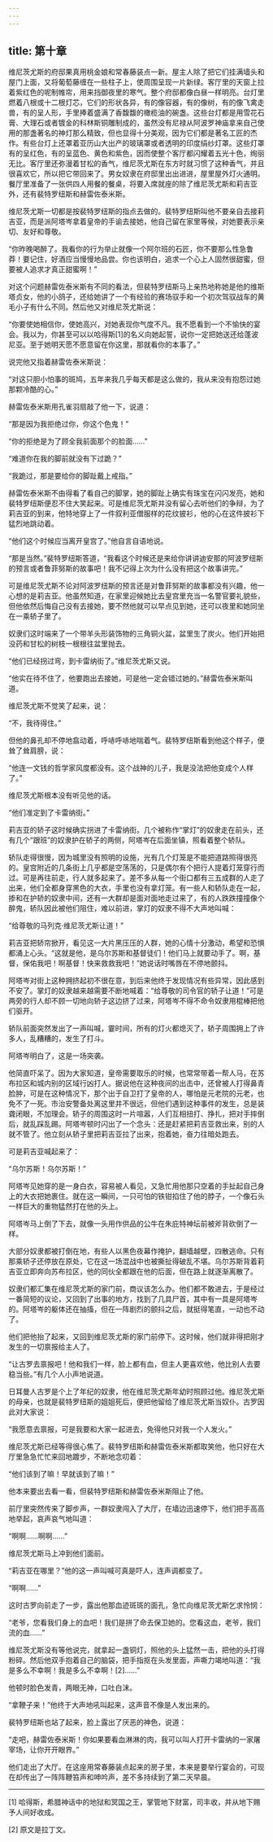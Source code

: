 ```yaml
---
---
---
```

title: 第十章
---




维尼茨尤斯的府邸果真用桃金娘和常春藤装点一新。屋主人除了把它们挂满墙头和屋门上面，又将葡萄藤缠在一些柱子上，使周围呈现一片新绿。客厅里的天窗上拉着紫红色的呢制帷帘，用来挡御夜里的寒气。整个府邸都像白昼一样明亮。台灯里燃着八根或十二根灯芯，它们的形状各异，有的像容器，有的像树，有的像飞禽走兽，有的呈人形，手里捧着盛满了香馥馥的橄榄油的碗盏。这些台灯都是用雪花石膏、大理石或者镀金的科林斯铜雕制成的，虽然没有尼禄从阿波罗神庙拿来自己使用的那盏著名的神灯那么精致，但也显得十分美观，因为它们都是著名工匠的杰作。有些台灯上还罩着亚历山大出产的玻璃罩或者透明的印度绢纱灯罩。这些灯罩有的呈红色，有的呈蓝色、黄色和紫色，因而使整个客厅都闪耀着五光十色，绚丽无比。客厅里还弥漫着甘松的香气，维尼茨尤斯在东方时就习惯了这种香气，并且很喜欢它，所以把它带回来了。男女奴隶在府邸里出出进进，屋里屋外灯火通明。餐厅里准备了一张供四人用餐的餐桌，将要入席就座的除了维尼茨尤斯和莉吉亚外，还有裴特罗纽斯和赫雷佐泰米斯。

维尼茨尤斯一切都是按裴特罗纽斯的指点去做的。裴特罗纽斯叫他不要亲自去接莉吉亚，而是派阿塔岑拿着皇帝的手谕去接她，他自己留在家里等候，对她要表示亲切、友好和尊敬。

“你昨晚喝醉了。我看你的行为举止就像一个阿尔班的石匠，你不要那么性急鲁莽！要记住，好酒应当慢慢地品尝。你也该明白，追求一个心上人固然很甜蜜，但要被人追求才真正甜蜜啊！”

对这个问题赫雷佐泰米斯有不同的看法，但裴特罗纽斯马上亲热地称她是他的维斯塔贞女，他的小鸽子，还给她讲了一个有经验的赛场驭手和一个初次驾驭战车的黄毛小子有什么不同。然后他又对维尼茨尤斯说：

“你要使她相信你，使她高兴，对她表现你气度不凡。我不愿看到一个不愉快的宴会。我以为，你甚至可以以哈得斯[1]的名义向她起誓，说你一定把她送还给蓬波尼亚。至于她明天愿不愿意留在你这里，那就看你的本事了。”

说完他又指着赫雷佐泰米斯说：

“对这只胆小怕事的斑鸠，五年来我几乎每天都是这么做的，我从来没有抱怨过她那颗冷酷的心。”

赫雷佐泰米斯用孔雀羽扇敲了他一下，说道：

“那是因为我拒绝过你，你这个色鬼！”

“你的拒绝是为了顾全我前面那个的脸面……”

“难道你在我的脚前就没有下过跪？”

“我跪过，那是要给你的脚趾戴上戒指。”

赫雷佐泰米斯不由得看了看自己的脚掌，她的脚趾上确实有珠宝在闪闪发亮，她和裴特罗纽斯便忍不住大笑起来。可是维尼茨尤斯并没有留心去听他们的争辩，为了莉吉亚的到来，他特地穿上了一件叙利亚僧服样的花纹披衫，他的心在这件披衫下猛烈地跳动着。

“他们这个时候应当离开皇宫了。”他自言自语地说。

“那是当然。”裴特罗纽斯答道，“我看这个时候还是来给你讲讲迪安那的阿波罗纽斯的预言或者鲁菲努斯的故事吧！我不记得上次为什么没有把这个故事讲完。”

可是维尼茨尤斯不论对阿波罗纽斯的预言还是对鲁菲努斯的故事都没有兴趣，他一心想的是莉吉亚。他虽然知道，在家里迎候她比去皇宫里充当一名警官要礼貌些，但他依然后悔自己没有去接她，要不然他就可以早点见到她，还可以夜里和她同坐在一乘轿子里了。

奴隶们这时端来了一个带羊头形装饰物的三角铜火盆，盆里生了炭火。他们开始把没药和甘松的树枝一根根往盆里抛去。

“他们已经拐过弯，到卡雷纳街了。”维尼茨尤斯又说。

“他实在待不住了，他要跑出去接她，可是他一定会错过她的。”赫雷佐泰米斯叫道。

维尼茨尤斯不觉笑了起来，说：

“不，我待得住。”

但他的鼻孔却不停地翕动着，呼哧呼哧地喘着气。裴特罗纽斯看到他这个样子，便耸了耸肩膀，说：

“他连一文钱的哲学家风度都没有。这个战神的儿子，我是没法把他变成个人样了。”

维尼茨尤斯根本没有听见他的话。

“他们准定到了卡雷纳街。”

莉吉亚的轿子这时候确实拐进了卡雷纳街。几个被称作“掌灯”的奴隶走在前头，还有几个“跟班”的奴隶护在轿子的两侧，阿塔岑在后面坐镇，照看着整个轿队。

轿队走得很慢，因为城里没有照明的设施，光有几个灯笼是不能把道路照得很亮的。皇宫附近的几条街上几乎都是空荡荡的，只是偶尔有个把行人提着灯笼穿行而过。可是再往前走，行人就多起来了。差不多从每一个街口都有三五成群的人走了出来，他们全都身穿黑色的大衣，手里也没有拿灯笼。有一些人和轿队走在一起，掺和在护轿的奴隶中间，还有一大群却是面对面地走过来了，有的人跌跌撞撞像个醉鬼，轿队因此被他们阻住，难以前进，掌灯的奴隶不得不大声地叫喊：

“给尊敬的马列克·维尼茨尤斯让道！”

莉吉亚把轿帘掀开，看见这一大片黑压压的人群，她的心情十分激动，希望和恐惧都涌上心头。“这就是他，是乌尔苏斯和基督徒们！他们马上就要动手了。啊，基督，保佑我吧！啊基督！快来救救我吧！”她说话时嘴唇在不停地颤抖。

阿塔岑对街上这种拥挤起初不很在意，到后来他终于发现情况有些异常，因此感到不安了。掌灯的奴隶越来越需要不断地喊着：“给尊敬的司令官的轿子让道！”可是两旁的行人却不顾一切地向轿子这边挤了过来，阿塔岑不得不命令奴隶用棍棒把他们驱开。

轿队前面突然发出了一声叫喊，霎时间，所有的灯火都熄灭了，轿子周围拥上了许多人，乱糟糟的，发生了打斗。

阿塔岑明白了，这是一场突袭。

他简直吓呆了。因为大家知道，皇帝需要取乐的时候，也常常带着一帮人马，在苏布拉区和城内别的区域行凶打人。据说他在这种夜间的出击中，还曾被人打得鼻青脸肿，可是在这种情况下，那个出于自卫打了皇帝的人，哪怕是元老院的元老，也免不了一死。市治安警备处离这里并不很远，但他们遇到这种事件的发生，总是装聋闭眼，不加理会。轿子的周围这时一片喧嚣，人们互相扭打、挣扎，把对手摔倒后，就乱踩乱踢。阿塔岑顿时闪出了一个念头：还是赶紧把莉吉亚救出来，别的人就不管了。他立刻从轿子里把莉吉亚拉了出来，抱着她，奋力往暗处跑去。

可是莉吉亚喊起来了：

“乌尔苏斯！乌尔苏斯！”

阿塔岑见她穿的是一身白衣，容易被人看见，又急忙用他那只空着的手扯起自己身上的大衣把她裹住。就在这一瞬间，一只可怕的铁钳掐住了他的脖子，一个像石头一样巨大的重物猛然打在他的头上。

阿塔岑马上倒了下去，就像一头用作供品的公牛在朱庇特神坛前被斧背砍倒了一样。

大部分奴隶都被打倒在地，有些人以黑色夜幕作掩护，翻墙越壁，四散逃命。只有那乘轿子还停放在原处，它在这一场混战中也被撕扯得破乱不堪。乌尔苏斯背着莉吉亚立即奔向苏布拉区，他的同伙全都跟在他的后面，但在路上就逐渐离散了。

奴隶们都汇集在维尼茨尤斯的家门前，商议该怎么办。他们都不敢进去，于是经过一番简短的议论，又回到了出事的地方，找到了几具尸首，其中有一具是阿塔岑的。阿塔岑的躯体还在抽搐，但在一阵剧烈的颤抖之后，就挺得笔直，一动也不动了。

他们把他抬了起来，又回到维尼茨尤斯的家门前停下。这时候，他们就非得把刚才发生的一切禀报给主人了。

“让古罗去禀报吧！他和我们一样，脸上都有血，但主人更喜欢他，他比别人去要稳当些。”有几个人小声地说道。

日耳曼人古罗是个上了年纪的奴隶，他在维尼茨尤斯年幼时照顾过他。维尼茨尤斯的母亲，也就是裴特罗纽斯的姐姐死后，便把他留给了维尼茨尤斯当奴仆。古罗因此对大家说：

“我愿意去禀报，可是我要和大家一起进去，免得他只对我一个人发火。”

维尼茨尤斯已经等得很心焦了。裴特罗纽斯和赫雷佐泰米斯都取笑他，他只好在大厅里急急忙忙来回地踱步，不断地念叨着：

“他们该到了嘛！早就该到了嘛！”

他本来要出去看一看，但裴特罗纽斯和赫雷佐泰米斯阻止了他。

前厅里突然传来了脚步声，一群奴隶闯入了大厅，在墙边迅速停下，他们把手高高地举起，哀声哀气地叫道：

“啊啊……啊啊……”

维尼茨尤斯马上冲到他们面前。

“莉吉亚在哪里？”他的这一声叫喊可真是吓人，连声调都变了。

“啊啊……”

这时古罗向前走了一步，露出他那血迹斑斑的面孔，急忙向维尼茨尤斯乞求怜悯：

“老爷，您看我们身上的血吧！我们是拼了命去保卫她的。您看这血，老爷，我们流的血……”

维尼茨尤斯没有等他说完，就拿起一盏铜灯，照他的头上猛然一击，把他的头打得粉碎。然后他双手抱着自己的脑袋，把手指抠在头发里面，声嘶力竭地叫道：“我是多么不幸啊！我是多么不幸啊！[2]……”

他顿时脸色发青，两眼无神，口吐白沫。

“拿鞭子来！”他终于大声地吼叫起来，这声音不像是人发出来的。

裴特罗纽斯也站了起来，脸上露出了厌恶的神色，说道：

“走吧，赫雷佐泰米斯！你如果要看血淋淋的肉，我可以叫人打开卡雷纳的一家屠宰场，让你开开眼界。”

他们走出了大厅。在这座用常春藤装点起来的房子里，本来是要举行宴会的，可现在却传出了一阵阵鞭笞声和呻吟声，差不多持续到了第二天早晨。



* * *



[1] 哈得斯，希腊神话中的地狱和冥国之王，掌管地下财富，司丰收，并从地下赐予人间好收成。

[2] 原文是拉丁文。
